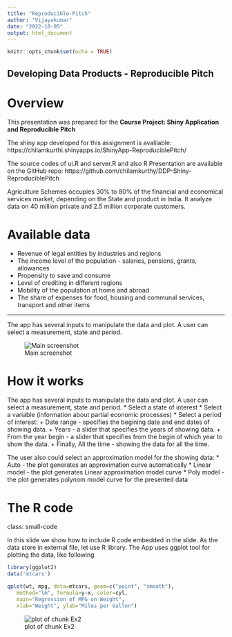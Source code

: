 ---
title: "Reproducible-Pitch"
author: "Vijayakumar"
date: "2022-10-05"
output: html_document
---

```{r setup, include=FALSE}
knitr::opts_chunk$set(echo = TRUE)
```

## Developing Data Products - Reproducible Pitch

Overview
========================================================

This presentation was prepared for the **Course Project: Shiny Application and Reproducible Pitch**

The shiny app developed for this assignment is avalilable: https://chilamkurthi.shinyapps.io/ShinyApp-ReproduciblePitch/

The source codes of ui.R and server.R and also R Presentation are available on the GitHub repo: https://github.com/chilamkurthy/DDP-Shiny-ReproduciblePitch

Agriculture Schemes occupies 30% to 80% of the financial and economical services market, depending on the State and product in India. It analyze data on 40 million private and 2.5 million corporate customers.


Available data
========================================================

* Revenue of legal entities by industries and regions
* The income level of the population - salaries, pensions, grants, allowances
* Propensity to save and consume
* Level of crediting in different regions
* Mobility of the population at home and abroad
* The share of expenses for food, housing and communal services, transport and other items

***
The app has several inputs to manipulate the data and plot. A user can select a measurement, state and period. 

![Main screenshot](Figures/Ex1.png)

How it works
========================================================

The app has several inputs to manipulate the data and plot. A user can select a measurement, state and period.
* Select a state of interest
* Select a variable (information about partial economic processes)
* Select a period of interest:
  + Date range - specifies the begining date and end dates of showing data.
  + Years - a slider that specifies the years of showing data.
  + From the year begin - a slider that specifies from the begin of which year to show the data.
  + Finally, All the time - showing the data for all the time.

The user also could select an approximation model for the showing data:
* Auto - the plot generates an approximation curve automatically
* Linear model - the plot generates Linear approximation model curve
* Poly model - the plot generates polynom model curve for the presented data

The R code
========================================================
class: small-code

In this slide we show how to include R code embedded in the slide.
As the data store in external file, let use R library.
The App uses ggplot tool for plotting the data, like following 



```{r}
library(ggplot2)
data('mtcars')

qplot(wt, mpg, data=mtcars, geom=c("point", "smooth"),
   method="lm", formula=y~x, color=cyl,
   main="Regression of MPG on Weight",
   xlab="Weight", ylab="Miles per Gallon")
```

![plot of chunk Ex2](Figures/Ex2.png)
